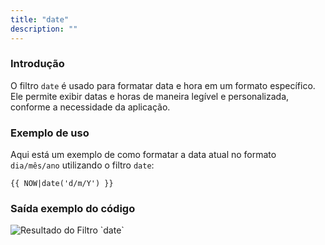 ```yaml
---
title: "date"
description: ""
---
```


### Introdução

O filtro `date` é usado para formatar data e hora em um formato específico. Ele permite exibir datas e horas de maneira legível e personalizada, conforme a necessidade da aplicação.

### Exemplo de uso

Aqui está um exemplo de como formatar a data atual no formato `dia/mês/ano` utilizando o filtro `date`:

```twig
{{ NOW|date('d/m/Y') }}
```

### Saída exemplo do código

<img src="assets/date.png" alt="Resultado do Filtro `date`" />
